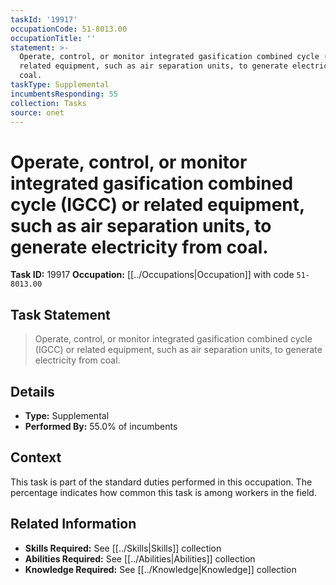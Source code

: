```yaml
---
taskId: '19917'
occupationCode: 51-8013.00
occupationTitle: ''
statement: >-
  Operate, control, or monitor integrated gasification combined cycle (IGCC) or
  related equipment, such as air separation units, to generate electricity from
  coal.
taskType: Supplemental
incumbentsResponding: 55
collection: Tasks
source: onet
---
```

# Operate, control, or monitor integrated gasification combined cycle (IGCC) or related equipment, such as air separation units, to generate electricity from coal.

**Task ID:** 19917
**Occupation:** [[../Occupations|Occupation]] with code `51-8013.00`

## Task Statement

> Operate, control, or monitor integrated gasification combined cycle (IGCC) or related equipment, such as air separation units, to generate electricity from coal.

## Details

- **Type:** Supplemental
- **Performed By:** 55.0% of incumbents

## Context

This task is part of the standard duties performed in this occupation. The percentage indicates how common this task is among workers in the field.

## Related Information

- **Skills Required:** See [[../Skills|Skills]] collection
- **Abilities Required:** See [[../Abilities|Abilities]] collection
- **Knowledge Required:** See [[../Knowledge|Knowledge]] collection
